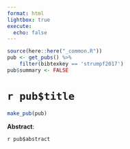 ```yaml
---
format: html
lightbox: true
execute:
  echo: false
---
```


```r
source(here::here("_common.R"))
pub <- get_pubs() %>% 
    filter(bibtexkey == 'strumpf2017')
pub$summary <- FALSE
```

# `r pub$title` 

```r
make_pub(pub)
```

**Abstract**:

`r pub$abstract`


